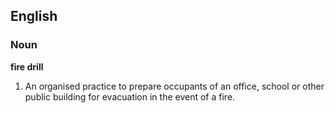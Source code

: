 ==English==
===Noun===
'''fire drill'''
#An organised practice to prepare occupants of an office, school or other public building for evacuation in the event of a fire.